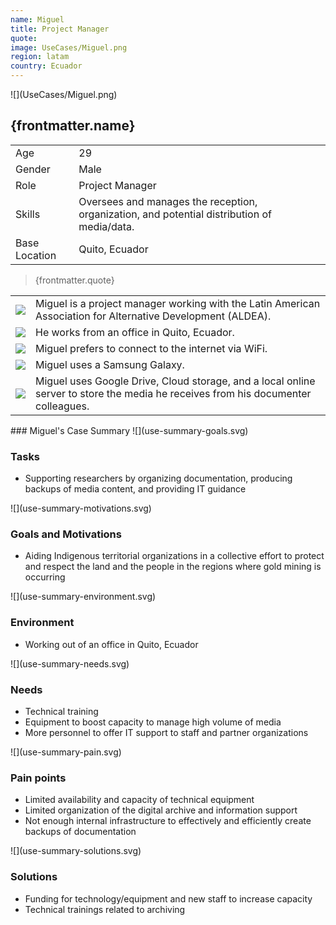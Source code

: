 ```yaml
---
name: Miguel
title: Project Manager 
quote:
image: UseCases/Miguel.png
region: latam
country: Ecuador
---
```



<ProfileSection>
![](UseCases/Miguel.png)

## **{frontmatter.name}**

|               |                                                                                               |
| ------------- | -----------------------------------------------------------------------------------------     |
| Age           | 29                                                                                            |
| Gender        | Male                                                                                          |
| Role          | Project Manager                                                                               |
| Skills        | Oversees and manages the reception, organization, and potential distribution of media/data.   |
| Base Location | Quito, Ecuador                                                                                |

> {frontmatter.quote}

|                    |                                                                                                                                      |
| ------------------ | ------------------------------------------------------------------------------------------------------------------------------------ |
| ![](checkmark.svg) | Miguel is a project manager working with the Latin American Association for Alternative Development (ALDEA).                         |
| ![](squares.svg)   | He works from an office in Quito, Ecuador.                                                                                           |
| ![](website.svg)   | Miguel prefers to connect to the internet via WiFi.                                                                                  |
| ![](play.svg)      | Miguel uses a Samsung Galaxy.                                                                                                        |
| ![](folder.svg)    | Miguel uses Google Drive, Cloud storage, and a local online server to store the media he receives from his documenter colleagues.    |

</ProfileSection>
<AchievementsSection>
    ### Miguel's Case Summary

<AchievementItem>
![](use-summary-goals.svg)

### Tasks

- Supporting researchers by organizing documentation, producing backups of media content, and providing IT guidance

</AchievementItem>
<AchievementItem>
![](use-summary-motivations.svg)

### Goals and Motivations

- Aiding Indigenous territorial organizations in a collective effort to protect and respect the land and the people in the regions where gold mining is occurring

</AchievementItem>
<AchievementItem>
![](use-summary-environment.svg)

### Environment

- Working out of an office in Quito, Ecuador

</AchievementItem>
<AchievementItem>
![](use-summary-needs.svg)

### Needs

- Technical training
- Equipment to boost capacity to manage high volume of media
- More personnel to offer IT support to staff and partner organizations

</AchievementItem>
<AchievementItem>
![](use-summary-pain.svg)

### Pain points

- Limited availability and capacity of technical equipment
- Limited organization of the digital archive and information support
- Not enough internal infrastructure to effectively and efficiently create backups of documentation

</AchievementItem>
<AchievementItem>
![](use-summary-solutions.svg)

### Solutions

- Funding for technology/equipment and new staff to increase capacity 
- Technical trainings related to archiving

</AchievementItem>
</AchievementsSection>
